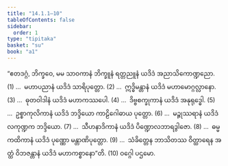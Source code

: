 ```yaml
---
title: "14.1.1–10"
tableOfContents: false
sidebar:
  order: 1
type: "tipitaka"
basket: "su"
book: "a1"
---
```



<DynamicBreadcrumb />

<Division number="188" book="a1" e="ch" v="15" p="23">

<Paragraph number="271" book="a1">
“ဧတဒဂ္ဂံ, ဘိက္ခဝေ, မမ သာဝကာနံ ဘိက္ခူနံ ရတ္တညူနံ ယဒိဒံ အညာသိကောဏ္ဍညော. (1)
</Paragraph>

</Division>
<Division number="189" book="a1" e="ch" v="15" p="23">

<Paragraph number="272" book="a1">
…  မဟာပညာနံ ယဒိဒံ သာရိပုတ္တော. (2)
</Paragraph>

</Division>
<Division number="190" book="a1" e="ch" v="15" p="23">

<Paragraph number="273" book="a1">
…  ဣဒ္ဓိမန္တာနံ ယဒိဒံ မဟာမောဂ္ဂလ္လာနော. (3)
</Paragraph>

</Division>
<Division number="191" book="a1" e="ch" v="15" p="23">

<Paragraph number="274" book="a1">
…  ဓုတဝါဒါနံ ယဒိဒံ မဟာကဿပေါ. (4)
</Paragraph>

</Division>
<Division number="192" book="a1" e="ch" v="15" p="23">

<Paragraph number="275" book="a1">
…  ဒိဗ္ဗစက္ခုကာနံ ယဒိဒံ အနုရုဒ္ဓေါ. (5)
</Paragraph>

</Division>
<Division number="193" book="a1" e="ch" v="15" p="23">

<Paragraph number="276" book="a1">
…  ဥစ္စာကုလိကာနံ ယဒိဒံ ဘဒ္ဒိယော ကာဠိဂေါဓာယ ပုတ္တော. (6)
</Paragraph>

</Division>
<Division number="194" book="a1" e="ch" v="15" p="23">

<Paragraph number="277" book="a1">
…  မဉ္ဇုဿရာနံ ယဒိဒံ လကုဏ္ဍက ဘဒ္ဒိယော. (7)
</Paragraph>

</Division>
<Division number="195" book="a1" e="ch" v="15" p="24">

<Paragraph number="278" book="a1">
…  သီဟနာဒိကာနံ ယဒိဒံ ပိဏ္ဍောလဘာရဒွါဇော. (8)
</Paragraph>

</Division>
<Division number="196" book="a1" e="ch" v="15" p="24">

<Paragraph number="279" book="a1">
…  ဓမ္မကထိကာနံ ယဒိဒံ ပုဏ္ဏော မန္တာဏိပုတ္တော. (9)
</Paragraph>

</Division>
<Division number="197" book="a1" e="ch" v="15" p="24">

<Paragraph number="280" book="a1">
…  သံခိတ္တေန ဘာသိတဿ ဝိတ္ထာရေန အတ္ထံ ဝိဘဇန္တာနံ ယဒိဒံ မဟာကစ္စာနော”တိ. (10)

</Paragraph>
</Division>

<Paragraph number="281" type="center" book="a1">
ဝဂ္ဂေါ ပဌမော.
</Paragraph>